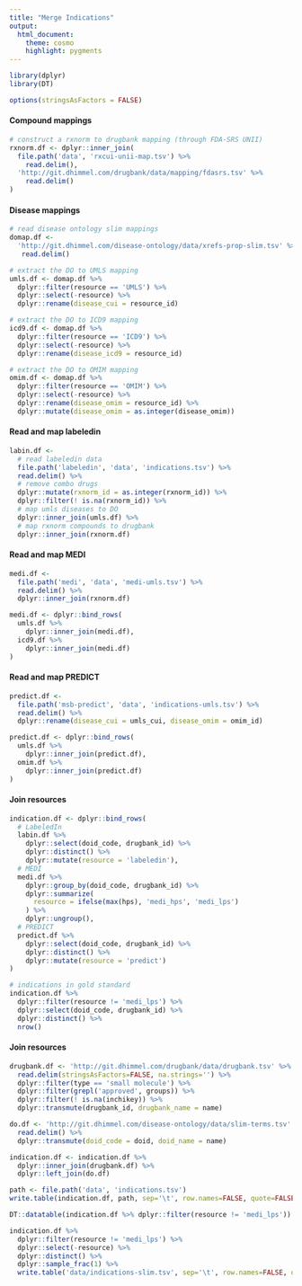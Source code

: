 ```yaml
---
title: "Merge Indications"
output:
  html_document:
    theme: cosmo
    highlight: pygments
---
```


```r
library(dplyr)
library(DT)

options(stringsAsFactors = FALSE)
```


#### Compound mappings

```r
# construct a rxnorm to drugbank mapping (through FDA-SRS UNII)
rxnorm.df <- dplyr::inner_join(
  file.path('data', 'rxcui-unii-map.tsv') %>%
    read.delim(),
  'http://git.dhimmel.com/drugbank/data/mapping/fdasrs.tsv' %>%
    read.delim()
)

```

#### Disease mappings

```r
# read disease ontology slim mappings
domap.df <- 
  'http://git.dhimmel.com/disease-ontology/data/xrefs-prop-slim.tsv' %>%
   read.delim()

# extract the DO to UMLS mapping
umls.df <- domap.df %>%
  dplyr::filter(resource == 'UMLS') %>%
  dplyr::select(-resource) %>%
  dplyr::rename(disease_cui = resource_id)

# extract the DO to ICD9 mapping
icd9.df <- domap.df %>%
  dplyr::filter(resource == 'ICD9') %>%
  dplyr::select(-resource) %>%
  dplyr::rename(disease_icd9 = resource_id)

# extract the DO to OMIM mapping
omim.df <- domap.df %>%
  dplyr::filter(resource == 'OMIM') %>%
  dplyr::select(-resource) %>%
  dplyr::rename(disease_omim = resource_id) %>%
  dplyr::mutate(disease_omim = as.integer(disease_omim))
```

#### Read and map labeledin

```r
labin.df <-
  # read labeledin data
  file.path('labeledin', 'data', 'indications.tsv') %>%
  read.delim() %>%
  # remove combo drugs
  dplyr::mutate(rxnorm_id = as.integer(rxnorm_id)) %>%
  dplyr::filter(! is.na(rxnorm_id)) %>%
  # map umls diseases to DO
  dplyr::inner_join(umls.df) %>%
  # map rxnorm compounds to drugbank
  dplyr::inner_join(rxnorm.df)
```

#### Read and map MEDI

```r
medi.df <- 
  file.path('medi', 'data', 'medi-umls.tsv') %>%
  read.delim() %>%
  dplyr::inner_join(rxnorm.df)

medi.df <- dplyr::bind_rows(
  umls.df %>%
    dplyr::inner_join(medi.df),
  icd9.df %>%
    dplyr::inner_join(medi.df)
)

```


#### Read and map PREDICT

```r
predict.df <- 
  file.path('msb-predict', 'data', 'indications-umls.tsv') %>%
  read.delim() %>%
  dplyr::rename(disease_cui = umls_cui, disease_omim = omim_id)

predict.df <- dplyr::bind_rows(
  umls.df %>%
    dplyr::inner_join(predict.df),
  omim.df %>%
    dplyr::inner_join(predict.df)
)
```

#### Join resources

```r
indication.df <- dplyr::bind_rows(
  # LabeledIn
  labin.df %>%
    dplyr::select(doid_code, drugbank_id) %>%
    dplyr::distinct() %>%
    dplyr::mutate(resource = 'labeledin'),
  # MEDI
  medi.df %>%
    dplyr::group_by(doid_code, drugbank_id) %>%
    dplyr::summarize(
      resource = ifelse(max(hps), 'medi_hps', 'medi_lps')
    ) %>%
    dplyr::ungroup(),
  # PREDICT
  predict.df %>%
    dplyr::select(doid_code, drugbank_id) %>%
    dplyr::distinct() %>%
    dplyr::mutate(resource = 'predict')
)

# indications in gold standard
indication.df %>%
  dplyr::filter(resource != 'medi_lps') %>%
  dplyr::select(doid_code, drugbank_id) %>%
  dplyr::distinct() %>%
  nrow()
```


#### Join resources

```r
drugbank.df <- 'http://git.dhimmel.com/drugbank/data/drugbank.tsv' %>%
  read.delim(stringsAsFactors=FALSE, na.strings='') %>%
  dplyr::filter(type == 'small molecule') %>%
  dplyr::filter(grepl('approved', groups)) %>%
  dplyr::filter(! is.na(inchikey)) %>%
  dplyr::transmute(drugbank_id, drugbank_name = name)

do.df <- 'http://git.dhimmel.com/disease-ontology/data/slim-terms.tsv' %>%
  read.delim() %>%
  dplyr::transmute(doid_code = doid, doid_name = name)

indication.df <- indication.df %>%
  dplyr::inner_join(drugbank.df) %>%
  dplyr::left_join(do.df)

path <- file.path('data', 'indications.tsv')
write.table(indication.df, path, sep='\t', row.names=FALSE, quote=FALSE)

DT::datatable(indication.df %>% dplyr::filter(resource != 'medi_lps'))
```


```r
indication.df %>%
  dplyr::filter(resource != 'medi_lps') %>%
  dplyr::select(-resource) %>%
  dplyr::distinct() %>%
  dplyr::sample_frac(1) %>%
  write.table('data/indications-slim.tsv', sep='\t', row.names=FALSE, quote=FALSE)
```


